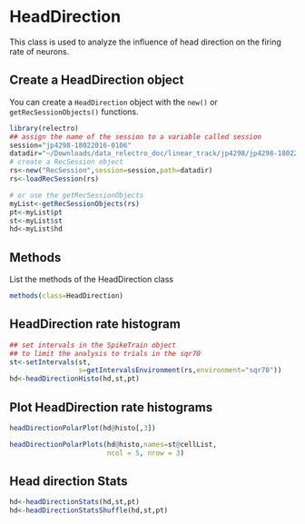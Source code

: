 # HeadDirection

This class is used to analyze the influence of head direction on the firing rate of neurons.

## Create a HeadDirection object

You can create a `HeadDirection` object with the `new()` or `getRecSessionObjects()` functions. 

```r
library(relectro)
## assign the name of the session to a variable called session
session="jp4298-18022016-0106"
datadir="~/Downloads/data_relectro_doc/linear_track/jp4298/jp4298-18022016-0106"
# create a RecSession object
rs<-new("RecSession",session=session,path=datadir)
rs<-loadRecSession(rs)

# or use the getRecSessionObjects
myList<-getRecSessionObjects(rs)
pt<-myList$pt
st<-myList$st
hd<-myList$hd
```

## Methods
List the methods of the HeadDirection class
```R
methods(class=HeadDirection)
```

## HeadDirection rate histogram
```R
## set intervals in the SpikeTrain object 
## to limit the analysis to trials in the sqr70
st<-setIntervals(st,
                 s=getIntervalsEnvironment(rs,environment="sqr70"))
hd<-headDirectionHisto(hd,st,pt)
```

## Plot HeadDirection rate histograms
```R
headDirectionPolarPlot(hd@histo[,3])
```

```R
headDirectionPolarPlots(hd@histo,names=st@cellList,
                        ncol = 5, nrow = 3)
```

## Head direction Stats

```R
hd<-headDirectionStats(hd,st,pt)
hd<-headDirectionStatsShuffle(hd,st,pt)
```
